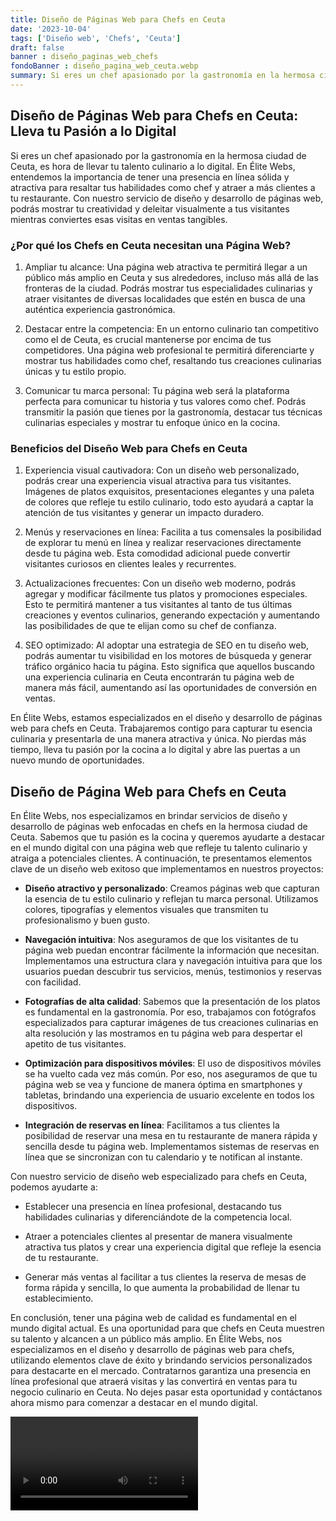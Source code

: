 ```yaml
---
title: Diseño de Páginas Web para Chefs en Ceuta
date: '2023-10-04'
tags: ['Diseño web', 'Chefs', 'Ceuta']
draft: false
banner : diseño_paginas_web_chefs
fondoBanner : diseño_pagina_web_ceuta.webp
summary: Si eres un chef apasionado por la gastronomía en la hermosa ciudad de Ceuta, es hora de llevar tu talento culinario a lo digital. En Élite Webs, entendemos la importancia de tener una presencia en línea sólida y atractiva para resaltar tus habilidades como chef y atraer a más clientes a tu restaurante. Con nuestro servicio de diseño y desarrollo de páginas web, podrás mostrar tu creatividad y deleitar visualmente a tus visitantes mientras conviertes esas visitas en ventas tangibles.
---
```


## Diseño de Páginas Web para Chefs en Ceuta: Lleva tu Pasión a lo Digital

Si eres un chef apasionado por la gastronomía en la hermosa ciudad de Ceuta, es hora de llevar tu talento culinario a lo digital. En Élite Webs, entendemos la importancia de tener una presencia en línea sólida y atractiva para resaltar tus habilidades como chef y atraer a más clientes a tu restaurante. Con nuestro servicio de diseño y desarrollo de páginas web, podrás mostrar tu creatividad y deleitar visualmente a tus visitantes mientras conviertes esas visitas en ventas tangibles.

### ¿Por qué los Chefs en Ceuta necesitan una Página Web?

1. Ampliar tu alcance: Una página web atractiva te permitirá llegar a un público más amplio en Ceuta y sus alrededores, incluso más allá de las fronteras de la ciudad. Podrás mostrar tus especialidades culinarias y atraer visitantes de diversas localidades que estén en busca de una auténtica experiencia gastronómica.

2. Destacar entre la competencia: En un entorno culinario tan competitivo como el de Ceuta, es crucial mantenerse por encima de tus competidores. Una página web profesional te permitirá diferenciarte y mostrar tus habilidades como chef, resaltando tus creaciones culinarias únicas y tu estilo propio.

3. Comunicar tu marca personal: Tu página web será la plataforma perfecta para comunicar tu historia y tus valores como chef. Podrás transmitir la pasión que tienes por la gastronomía, destacar tus técnicas culinarias especiales y mostrar tu enfoque único en la cocina.

### Beneficios del Diseño Web para Chefs en Ceuta

1. Experiencia visual cautivadora: Con un diseño web personalizado, podrás crear una experiencia visual atractiva para tus visitantes. Imágenes de platos exquisitos, presentaciones elegantes y una paleta de colores que refleje tu estilo culinario, todo esto ayudará a captar la atención de tus visitantes y generar un impacto duradero.

2. Menús y reservaciones en línea: Facilita a tus comensales la posibilidad de explorar tu menú en línea y realizar reservaciones directamente desde tu página web. Esta comodidad adicional puede convertir visitantes curiosos en clientes leales y recurrentes.

3. Actualizaciones frecuentes: Con un diseño web moderno, podrás agregar y modificar fácilmente tus platos y promociones especiales. Esto te permitirá mantener a tus visitantes al tanto de tus últimas creaciones y eventos culinarios, generando expectación y aumentando las posibilidades de que te elijan como su chef de confianza.

4. SEO optimizado: Al adoptar una estrategia de SEO en tu diseño web, podrás aumentar tu visibilidad en los motores de búsqueda y generar tráfico orgánico hacia tu página. Esto significa que aquellos buscando una experiencia culinaria en Ceuta encontrarán tu página web de manera más fácil, aumentando así las oportunidades de conversión en ventas.

En Élite Webs, estamos especializados en el diseño y desarrollo de páginas web para chefs en Ceuta. Trabajaremos contigo para capturar tu esencia culinaria y presentarla de una manera atractiva y única. No pierdas más tiempo, lleva tu pasión por la cocina a lo digital y abre las puertas a un nuevo mundo de oportunidades.

<GifSeo />

<Cta />

## Diseño de Página Web para Chefs en Ceuta

En Élite Webs, nos especializamos en brindar servicios de diseño y desarrollo de páginas web enfocadas en chefs en la hermosa ciudad de Ceuta. Sabemos que tu pasión es la cocina y queremos ayudarte a destacar en el mundo digital con una página web que refleje tu talento culinario y atraiga a potenciales clientes. A continuación, te presentamos elementos clave de un diseño web exitoso que implementamos en nuestros proyectos:

- **Diseño atractivo y personalizado**: Creamos páginas web que capturan la esencia de tu estilo culinario y reflejan tu marca personal. Utilizamos colores, tipografías y elementos visuales que transmiten tu profesionalismo y buen gusto.

- **Navegación intuitiva**: Nos aseguramos de que los visitantes de tu página web puedan encontrar fácilmente la información que necesitan. Implementamos una estructura clara y navegación intuitiva para que los usuarios puedan descubrir tus servicios, menús, testimonios y reservas con facilidad.

- **Fotografías de alta calidad**: Sabemos que la presentación de los platos es fundamental en la gastronomía. Por eso, trabajamos con fotógrafos especializados para capturar imágenes de tus creaciones culinarias en alta resolución y las mostramos en tu página web para despertar el apetito de tus visitantes.

- **Optimización para dispositivos móviles**: El uso de dispositivos móviles se ha vuelto cada vez más común. Por eso, nos aseguramos de que tu página web se vea y funcione de manera óptima en smartphones y tabletas, brindando una experiencia de usuario excelente en todos los dispositivos.

- **Integración de reservas en línea**: Facilitamos a tus clientes la posibilidad de reservar una mesa en tu restaurante de manera rápida y sencilla desde tu página web. Implementamos sistemas de reservas en línea que se sincronizan con tu calendario y te notifican al instante.

Con nuestro servicio de diseño web especializado para chefs en Ceuta, podemos ayudarte a:

- Establecer una presencia en línea profesional, destacando tus habilidades culinarias y diferenciándote de la competencia local.

- Atraer a potenciales clientes al presentar de manera visualmente atractiva tus platos y crear una experiencia digital que refleje la esencia de tu restaurante.

- Generar más ventas al facilitar a tus clientes la reserva de mesas de forma rápida y sencilla, lo que aumenta la probabilidad de llenar tu establecimiento.

En conclusión, tener una página web de calidad es fundamental en el mundo digital actual. Es una oportunidad para que chefs en Ceuta muestren su talento y alcancen a un público más amplio. En Élite Webs, nos especializamos en el diseño y desarrollo de páginas web para chefs, utilizando elementos clave de éxito y brindando servicios personalizados para destacarte en el mercado. Contratarnos garantiza una presencia en línea profesional que atraerá visitas y las convertirá en ventas para tu negocio culinario en Ceuta. No dejes pasar esta oportunidad y contáctanos ahora mismo para comenzar a destacar en el mundo digital.

<Video />

<CtaBot job='Chefs' city='Ceuta'/>

<Gmaps query='Ceuta+españa+maps' />
